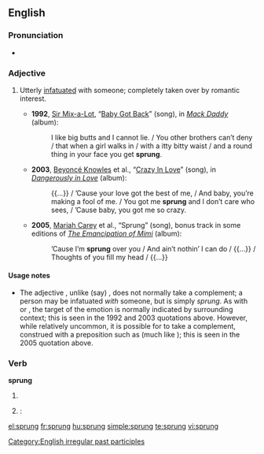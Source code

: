 {{also|Sprung}}
==English==

===Pronunciation===
* {{IPA|/'spɻʌɳ/}}
*: {{rhymes|ʌŋ}}

===Adjective===
{{en-adj}}

# {{slang|AAVE}} Utterly [[infatuated]] with someone; completely taken over by romantic interest.
#* '''1992''', [[w:Sir Mix-a-Lot|Sir Mix-a-Lot]], “[[w:Baby Got Back|Baby Got Back]]” (song), in ''[[w:Mack Daddy|Mack Daddy]]'' (album):
#*: I like big butts and I cannot lie. / You other brothers can’t deny / that when a girl walks in / with a itty bitty waist / and a round thing in your face you get '''sprung'''.
#* '''2003''', [[w:Beyoncé Knowles|Beyoncé Knowles]] et al., “[[w:Crazy in Love (Beyoncé Knowles song)|Crazy In Love]]” (song), in ''[[w:Dangerously in Love|Dangerously in Love]]'' (album):
#*: {{...}} / ’Cause your love got the best of me, / And baby, you’re making a fool of me. / You got me '''sprung''' and I don’t care who sees, / ’Cause baby, you got me so crazy.
#* '''2005''', [[w:Mariah Carey|Mariah Carey]] et al., “Sprung” (song), bonus track in some editions of ''[[w:The Emancipation of Mimi|The Emancipation of Mimi]]'' (album):
#*: ’Cause I’m '''sprung''' over you / And ain’t nothin’ I can do / {{...}} / Thoughts of you fill my head / {{...}}

====Usage notes====
* The adjective {{term||sprung|lang=en}}, unlike (say) {{term||infatuated|lang=en}}, does not normally take a complement; a person may be infatuated ''with'' someone, but is simply ''sprung''. As with {{term|crazy|lang=en}} or {{term|gaga|lang=en}}, the target of the emotion is normally indicated by surrounding context; this is seen in the 1992 and 2003 quotations above. However, while relatively uncommon, it is possible for {{term||sprung|lang=en}} to take a complement, construed with a preposition such as {{term|over|lang=en}} (much like {{term||gaga|lang=en}}); this is seen in the 2005 quotation above.

===Verb===
'''sprung'''

# {{past participle of|spring}}
# {{alternative form of|sprang|dot=}}: {{simple past of|spring|nocap=1}}

[[Category:English irregular past participles]]

[[el:sprung]]
[[fr:sprung]]
[[hu:sprung]]
[[simple:sprung]]
[[te:sprung]]
[[vi:sprung]]